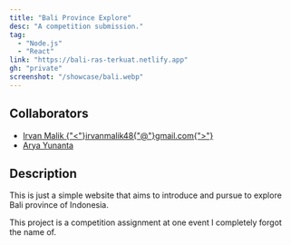 ```yaml
---
title: "Bali Province Explore"
desc: "A competition submission."
tag:
  - "Node.js"
  - "React"
link: "https://bali-ras-terkuat.netlify.app"
gh: "private"
screenshot: "/showcase/bali.webp"
---
```


## Collaborators

- [Irvan Malik {"<"}irvanmalik48{"@"}gmail.com{">"}](https://github.com/irvanmalik48)
- [Arya Yunanta](https://github.com/aryahmph)

## Description

This is just a simple website that aims to introduce and pursue to explore Bali province of Indonesia.

This project is a competition assignment at one event I completely forgot the name of.
